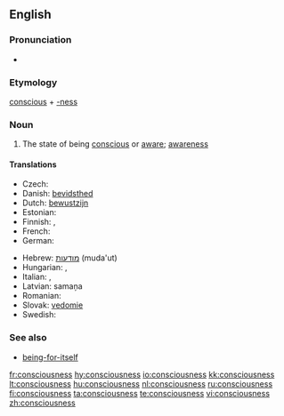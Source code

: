 ==English==

===Pronunciation===
*{{audio|en-us-consciousness.ogg|Audio (US)}}

===Etymology===
[[conscious]] + [[-ness]]

===Noun===
{{wikipedia}}
{{en-noun|-}}

# The state of being [[conscious]] or [[aware]]; [[awareness]]

====Translations====
{{trans-top|awareness}}
* Czech: {{t-|cs|vědomí|n}}
* Danish: [[bevidsthed]]
* Dutch: [[bewustzijn]] {{n}}
* Estonian: {{t-|et|teadvus}}
* Finnish: {{t-|fi|tajunta}}, {{t-|fi|taju}}
* French: {{t+|fr|conscience|f}}
* German: {{t+|de|Bewusstsein|n}}
{{trans-mid}}
* Hebrew: [[מודעות]] (muda'ut) {{f}}
* Hungarian: {{t|hu|tudatosság}}, {{t+|hu|tudat}}
* Italian: {{t+|it|conoscenza|f}}, {{t+|it|coscienza|f}}
* Latvian: samaņa  {{n}}
* Romanian: {{t-|ro|conştiinţă|f}}
* Slovak: [[vedomie]]  {{n}}
* Swedish: {{t+|sv|medvetande|n}}
{{trans-bottom}}

===See also===
* [[being-for-itself]]

[[fr:consciousness]]
[[hy:consciousness]]
[[io:consciousness]]
[[kk:consciousness]]
[[lt:consciousness]]
[[hu:consciousness]]
[[nl:consciousness]]
[[ru:consciousness]]
[[fi:consciousness]]
[[ta:consciousness]]
[[te:consciousness]]
[[vi:consciousness]]
[[zh:consciousness]]